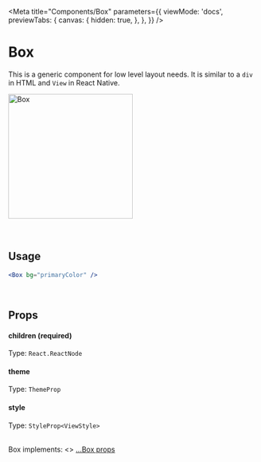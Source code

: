
<Meta
  title="Components/Box"
  parameters={{
    viewMode: 'docs',
    previewTabs: {
      canvas: {
        hidden: true,
      },
    },
  }}
/>

# Box

This is a generic component for low level layout needs. It is similar to a `div` in HTML and `View` in React Native.

<div
  style={{
    display: 'flex',
    flexWrap: 'wrap',
    justifyContent: 'center',
  }}>
  <img src={Box} width="250" alt="Box" />
</div>

<br/>
<br/>

## Usage

```jsx
<Box bg="primaryColor" />
```

<div
  data-snack-id="@ergenekonyigit/baklava-react-native-box"
  data-snack-platform="web"
  data-snack-preview="true"
  data-snack-theme="light"
  style={{
    overflow:'hidden',
    background:'#F9F9F9',
    border:'1px solid var(--color-border)',
    borderRadius:'4px',
    height:'505px',
    width:'100%'
  }}>
</div>


<br />

## Props

#### children (required)

Type: `React.ReactNode`

#### theme

Type: `ThemeProp`

#### style

Type: `StyleProp<ViewStyle>`

<br />
Box implements: <>
  <a href="https://reactnative.dev/docs/view#props" title="title">
    ...Box props
  </a>
</>
